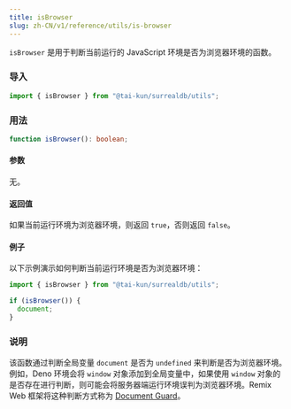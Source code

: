 ```yaml
---
title: isBrowser
slug: zh-CN/v1/reference/utils/is-browser
---
```


`isBrowser` 是用于判断当前运行的 JavaScript 环境是否为浏览器环境的函数。

### 导入

```ts
import { isBrowser } from "@tai-kun/surrealdb/utils";
```

### 用法

```ts
function isBrowser(): boolean;
```

#### 参数

无。

#### 返回值

如果当前运行环境为浏览器环境，则返回 `true`，否则返回 `false`。

#### 例子

以下示例演示如何判断当前运行环境是否为浏览器环境：

```ts
import { isBrowser } from "@tai-kun/surrealdb/utils";

if (isBrowser()) {
  document;
}
```

### 说明

该函数通过判断全局变量 `document` 是否为 `undefined` 来判断是否为浏览器环境。例如，Deno 环境会将 `window` 对象添加到全局变量中，如果使用 `window` 对象的是否存在进行判断，则可能会将服务器端运行环境误判为浏览器环境。Remix Web 框架将这种判断方式称为 [Document Guard](https://remix.run/docs/en/main/guides/constraints#document-guard)。
